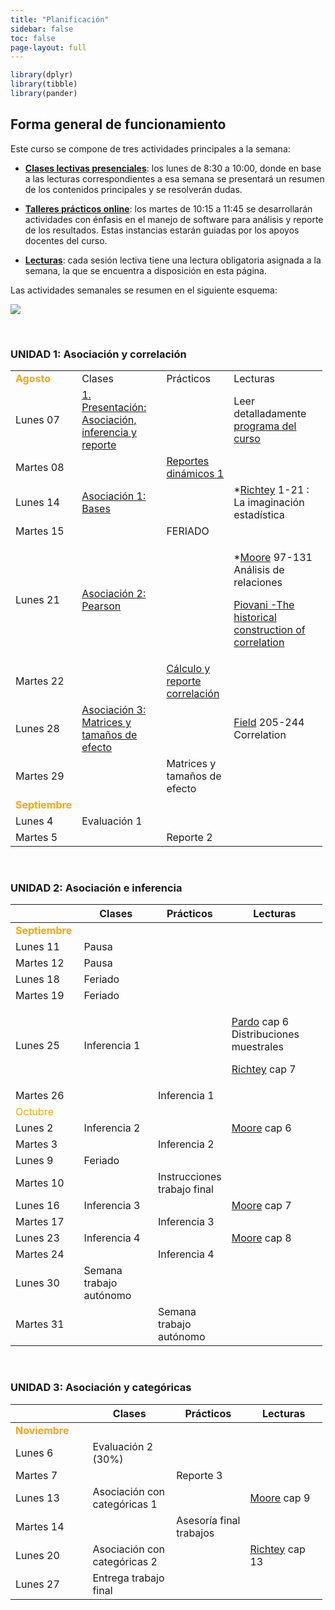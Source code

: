 ```yaml
---
title: "Planificación"
sidebar: false
toc: false
page-layout: full
---
```


```r
library(dplyr)
library(tibble)
library(pander)
```

## Forma general de funcionamiento

Este curso se compone de tres actividades principales a la semana:

-   <i class="fas fa-chalkboard-teacher"></i> [**Clases lectivas presenciales**](): los lunes de 8:30 a 10:00, donde en base a las lecturas correspondientes a esa semana se presentará un resumen de los contenidos principales y se resolverán dudas.

-   <i class="fas fa-user-edit"></i> [**Talleres prácticos online**](): los martes de 10:15 a 11:45 se desarrollarán actividades con énfasis en el manejo de software para análisis y reporte de los resultados. Estas instancias estarán guiadas por los apoyos docentes del curso.

-   <i class="fas fa-book-reader"></i> [**Lecturas**](): cada sesión lectiva tiene una lectura obligatoria asignada a la semana, la que se encuentra a disposición en esta página.

Las actividades semanales se resumen en el siguiente esquema:

![](files/img/flujo-semanal.png)

<br>

### UNIDAD 1: Asociación y correlación

+----------------------------------------------+-------------------------------------------------------------------------------+---------------------------------------------------------------+--------------------------------------------------------------------------------------+
| <font color="orange"> **Agosto** </font>     | <i class="fas fa-chalkboard-teacher"></i> Clases                              | <i class="fas fa-user-edit"></i> Prácticos                    | <i class="fas fa-book-reader"></i> Lecturas                                          |
+----------------------------------------------+-------------------------------------------------------------------------------+---------------------------------------------------------------+--------------------------------------------------------------------------------------+
| Lunes 07                                     | [1. Presentación: Asociación, inferencia y reporte](/content/01-content.html) |                                                               | Leer detalladamente [programa del curso](/syllabus.html)                             |
+----------------------------------------------+-------------------------------------------------------------------------------+---------------------------------------------------------------+--------------------------------------------------------------------------------------+
| Martes 08                                    |                                                                               | [Reportes dinámicos 1](/assignment/01-practico.html)          |                                                                                      |
+----------------------------------------------+-------------------------------------------------------------------------------+---------------------------------------------------------------+--------------------------------------------------------------------------------------+
| Lunes 14                                     | [Asociación 1: Bases](/content/02-content.html)                               |                                                               | \*[Richtey](/files/textos/Ritchey.pdf) 1-21 : La imaginación estadística             |
+----------------------------------------------+-------------------------------------------------------------------------------+---------------------------------------------------------------+--------------------------------------------------------------------------------------+
| Martes 15                                    |                                                                               | FERIADO                                                       |                                                                                      |
+----------------------------------------------+-------------------------------------------------------------------------------+---------------------------------------------------------------+--------------------------------------------------------------------------------------+
| Lunes 21                                     | [Asociación 2: Pearson](/content/03-content.html)                             |                                                               | \*[Moore](/files/textos/Moore.pdf) 97-131 Análisis de relaciones                     |
|                                              |                                                                               |                                                               |                                                                                      |
|                                              |                                                                               |                                                               | [Piovani -The historical construction of correlation](/files/textos/Piovani2008.pdf) |
+----------------------------------------------+-------------------------------------------------------------------------------+---------------------------------------------------------------+--------------------------------------------------------------------------------------+
| Martes 22                                    |                                                                               | [Cálculo y reporte correlación](/assignment/02-practico.html) |                                                                                      |
+----------------------------------------------+-------------------------------------------------------------------------------+---------------------------------------------------------------+--------------------------------------------------------------------------------------+
| Lunes 28                                     | [Asociación 3: Matrices y tamaños de efecto](/content/04-content.html)        |                                                               | [Field](/files/textos/Field-correlation.pdf) 205-244 Correlation                     |
+----------------------------------------------+-------------------------------------------------------------------------------+---------------------------------------------------------------+--------------------------------------------------------------------------------------+
| Martes 29                                    |                                                                               | Matrices y tamaños de efecto                                  |                                                                                      |
+----------------------------------------------+-------------------------------------------------------------------------------+---------------------------------------------------------------+--------------------------------------------------------------------------------------+
| <font color="orange"> **Septiembre** </font> |                                                                               |                                                               |                                                                                      |
+----------------------------------------------+-------------------------------------------------------------------------------+---------------------------------------------------------------+--------------------------------------------------------------------------------------+
| Lunes 4                                      | Evaluación 1                                                                  |                                                               |                                                                                      |
+----------------------------------------------+-------------------------------------------------------------------------------+---------------------------------------------------------------+--------------------------------------------------------------------------------------+
| Martes 5                                     |                                                                               | Reporte 2                                                     |                                                                                      |
+----------------------------------------------+-------------------------------------------------------------------------------+---------------------------------------------------------------+--------------------------------------------------------------------------------------+

<br>

### UNIDAD 2: Asociación e inferencia

+----------------------------------------------+--------------------------------------------------+--------------------------------------------+------------------------------------------------------------------+
|                                              | <i class="fas fa-chalkboard-teacher"></i> Clases | <i class="fas fa-user-edit"></i> Prácticos | <i class="fas fa-book-reader"></i> Lecturas                      |
+==============================================+==================================================+============================================+==================================================================+
| <font color="orange"> **Septiembre** </font> |                                                  |                                            |                                                                  |
+----------------------------------------------+--------------------------------------------------+--------------------------------------------+------------------------------------------------------------------+
| Lunes 11                                     | Pausa                                            |                                            |                                                                  |
+----------------------------------------------+--------------------------------------------------+--------------------------------------------+------------------------------------------------------------------+
| Martes 12                                    | Pausa                                            |                                            |                                                                  |
+----------------------------------------------+--------------------------------------------------+--------------------------------------------+------------------------------------------------------------------+
| Lunes 18                                     | Feriado                                          |                                            |                                                                  |
+----------------------------------------------+--------------------------------------------------+--------------------------------------------+------------------------------------------------------------------+
| Martes 19                                    | Feriado                                          |                                            |                                                                  |
+----------------------------------------------+--------------------------------------------------+--------------------------------------------+------------------------------------------------------------------+
| Lunes 25                                     | Inferencia 1                                     |                                            | [Pardo](/files/textos/Pardo.pdf) cap 6 Distribuciones muestrales |
|                                              |                                                  |                                            |                                                                  |
|                                              |                                                  |                                            | [Richtey](/files/textos/Ritchey.pdf) cap 7                       |
+----------------------------------------------+--------------------------------------------------+--------------------------------------------+------------------------------------------------------------------+
| Martes 26                                    |                                                  | Inferencia 1                               |                                                                  |
+----------------------------------------------+--------------------------------------------------+--------------------------------------------+------------------------------------------------------------------+
| <font color="orange"> Octubre </font>        |                                                  |                                            |                                                                  |
+----------------------------------------------+--------------------------------------------------+--------------------------------------------+------------------------------------------------------------------+
| Lunes 2                                      | Inferencia 2                                     |                                            | [Moore](/files/textos/Moore.pdf) cap 6                           |
+----------------------------------------------+--------------------------------------------------+--------------------------------------------+------------------------------------------------------------------+
| Martes 3                                     |                                                  | Inferencia 2                               |                                                                  |
+----------------------------------------------+--------------------------------------------------+--------------------------------------------+------------------------------------------------------------------+
| Lunes 9                                      | Feriado                                          |                                            |                                                                  |
+----------------------------------------------+--------------------------------------------------+--------------------------------------------+------------------------------------------------------------------+
| Martes 10                                    |                                                  | Instrucciones trabajo final                |                                                                  |
+----------------------------------------------+--------------------------------------------------+--------------------------------------------+------------------------------------------------------------------+
| Lunes 16                                     | Inferencia 3                                     |                                            | [Moore](/files/textos/Moore.pdf) cap 7                           |
+----------------------------------------------+--------------------------------------------------+--------------------------------------------+------------------------------------------------------------------+
| Martes 17                                    |                                                  | Inferencia 3                               |                                                                  |
+----------------------------------------------+--------------------------------------------------+--------------------------------------------+------------------------------------------------------------------+
| Lunes 23                                     | Inferencia 4                                     |                                            | [Moore](/files/textos/Moore.pdf) cap 8                           |
+----------------------------------------------+--------------------------------------------------+--------------------------------------------+------------------------------------------------------------------+
| Martes 24                                    |                                                  | Inferencia 4                               |                                                                  |
+----------------------------------------------+--------------------------------------------------+--------------------------------------------+------------------------------------------------------------------+
| Lunes 30                                     | Semana trabajo autónomo                          |                                            |                                                                  |
+----------------------------------------------+--------------------------------------------------+--------------------------------------------+------------------------------------------------------------------+
| Martes 31                                    |                                                  | Semana trabajo autónomo                    |                                                                  |
+----------------------------------------------+--------------------------------------------------+--------------------------------------------+------------------------------------------------------------------+

<br>

### UNIDAD 3: Asociación y categóricas

+---------------------------------------------+--------------------------------------------------+--------------------------------------------+---------------------------------------------+
|                                             | <i class="fas fa-chalkboard-teacher"></i> Clases | <i class="fas fa-user-edit"></i> Prácticos | <i class="fas fa-book-reader"></i> Lecturas |
+=============================================+==================================================+============================================+=============================================+
| <font color="orange"> **Noviembre** </font> |                                                  |                                            |                                             |
+---------------------------------------------+--------------------------------------------------+--------------------------------------------+---------------------------------------------+
| Lunes 6                                     | Evaluación 2 (30%)                               |                                            |                                             |
+---------------------------------------------+--------------------------------------------------+--------------------------------------------+---------------------------------------------+
| Martes 7                                    |                                                  | Reporte 3                                  |                                             |
+---------------------------------------------+--------------------------------------------------+--------------------------------------------+---------------------------------------------+
| Lunes 13                                    | Asociación con categóricas 1                     |                                            | [Moore](/files/textos/Moore.pdf) cap 9      |
+---------------------------------------------+--------------------------------------------------+--------------------------------------------+---------------------------------------------+
| Martes 14                                   |                                                  | Asesoría final trabajos                    |                                             |
+---------------------------------------------+--------------------------------------------------+--------------------------------------------+---------------------------------------------+
| Lunes 20                                    | Asociación con categóricas 2                     |                                            | [Richtey](/files/textos/Ritchey.pdf) cap 13 |
+---------------------------------------------+--------------------------------------------------+--------------------------------------------+---------------------------------------------+
| Lunes 27                                    | Entrega trabajo final                            |                                            |                                             |
+---------------------------------------------+--------------------------------------------------+--------------------------------------------+---------------------------------------------+
